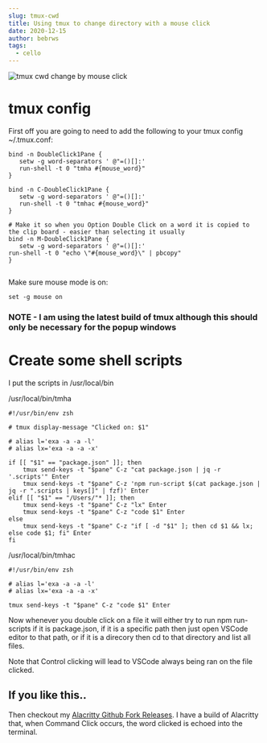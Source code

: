 ```yaml
---
slug: tmux-cwd
title: Using tmux to change directory with a mouse click
date: 2020-12-15
author: bebrws
tags:
  - cello
---
```


![tmux cwd change by mouse click](/static/tmuxcd.gif)

# tmux config

First off you are going to need to add the following to your tmux config ~/.tmux.conf:

```
bind -n DoubleClick1Pane {
   setw -g word-separators ' @"=()[]:'
   run-shell -t 0 "tmha #{mouse_word}"
}

bind -n C-DoubleClick1Pane {
   setw -g word-separators ' @"=()[]:'
   run-shell -t 0 "tmhac #{mouse_word}"
}

# Make it so when you Option Double Click on a word it is copied to the clip board - easier than selecting it usually
bind -n M-DoubleClick1Pane {
   setw -g word-separators ' @"=()[]:'
run-shell -t 0 "echo \"#{mouse_word}\" | pbcopy"
}


```

Make sure mouse mode is on:

```
set -g mouse on
```

### NOTE - I am using the latest build of tmux although this should only be necessary for the popup windows

# Create some shell scripts

I put the scripts in /usr/local/bin

/usr/local/bin/tmha

```
#!/usr/bin/env zsh

# tmux display-message "Clicked on: $1"

# alias l='exa -a -a -l'
# alias lx='exa -a -a -x'

if [[ "$1" == "package.json" ]]; then
    tmux send-keys -t "$pane" C-z "cat package.json | jq -r '.scripts'" Enter
    tmux send-keys -t "$pane" C-z 'npm run-script $(cat package.json | jq -r ".scripts | keys[]" | fzf)' Enter
elif [[ "$1" == "/Users/"* ]]; then
    tmux send-keys -t "$pane" C-z "lx" Enter
    tmux send-keys -t "$pane" C-z "code $1" Enter
else
    tmux send-keys -t "$pane" C-z "if [ -d "$1" ]; then cd $1 && lx; else code $1; fi" Enter
fi
```

/usr/local/bin/tmhac

```
#!/usr/bin/env zsh

# alias l='exa -a -a -l'
# alias lx='exa -a -a -x'

tmux send-keys -t "$pane" C-z "code $1" Enter
```

Now whenever you double click on a file it will either try to run npm run-scripts if it is package.json, if it is a specific path then just open VSCode editor to that path, or if it is a direcory then cd to that directory and list all files.

Note that Control clicking will lead to VSCode always being ran on the file clicked.

## If you like this..

Then checkout my [Alacritty Github Fork Releases](https://github.com/bebrws/alacritty-tabs/releases). I have a build of Alacritty that, when Command Click occurs, the word clicked is echoed into the terminal.
